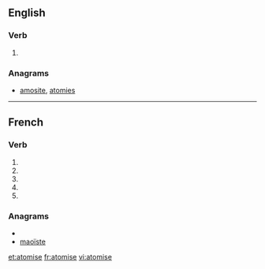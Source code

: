 {{also|atomisé}}
==English==

===Verb===
{{en-verb|atomis|es}}

# {{alternative spelling of|atomize}}

===Anagrams===
* [[amosite#English|amosite]], [[atomies#English|atomies]]

----

==French==

===Verb===
{{fr-verb-form}}

# {{conjugation of|atomiser||1|s|pres|ind|lang=fr}}
# {{conjugation of|atomiser||3|s|pres|ind|lang=fr}}
# {{conjugation of|atomiser||1|s|pres|sub|lang=fr}}
# {{conjugation of|atomiser||3|s|pres|sub|lang=fr}}
# {{conjugation of|atomiser||2|s|imp|lang=fr}}

===Anagrams===
* {{alphagram|aeimost}}
* [[maoïste#French|maoïste]]

[[et:atomise]]
[[fr:atomise]]
[[vi:atomise]]
